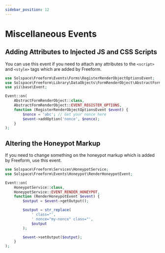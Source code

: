 ```yaml
---
sidebar_position: 12
---
```


# Miscellaneous Events

## Adding Attributes to Injected JS and CSS Scripts

You can use this event if you need to attach any attributes to the `<script>` and `<style>` tags which are added by Freeform.

```php showLineNumbers
use Solspace\Freeform\Events\Forms\RegisterRenderObjectOptionsEvent;
use Solspace\Freeform\Library\DataObjects\FormRenderObject\AbstractFormRenderObject;
use yii\base\Event;

Event::on(
    AbstractFormRenderObject::class,
    AbstractFormRenderObject::EVENT_REGISTER_OPTIONS,
    function (RegisterRenderObjectOptionsEvent $event) {
        $nonce = 'abc'; // Get your nonce here
        $event->addOption('nonce', $nonce);
    }
);
```

## Altering the Honeypot Markup

If you need to change something on the honeypot markup which is added by Freeform, use this event.

```php showLineNumbers
use Solspace\Freeform\Services\HoneypotService;
use Solspace\Freeform\Events\Honeypot\RenderHoneypotEvent;

Event::on(
    HoneypotService::class,
    HoneypotService::EVENT_RENDER_HONEYPOT,
    function (RenderHoneypotEvent $event) {
        $output = $event->getOutput();

        $output = str_replace(
            ' class="',
            ' nonce="my-nonce" class="',
            $output
        );

        $event->setOutput($output);
    }
);
```

